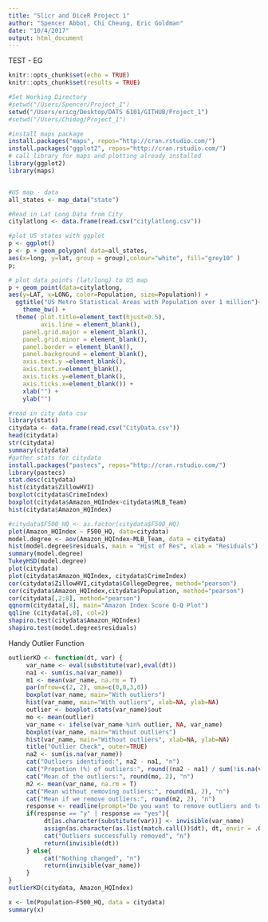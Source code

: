 ```yaml
---
title: "Slicr and DiceR Project 1"
author: "Spencer Abbot, Chi Cheung, Eric Goldman"
date: "10/4/2017"
output: html_document
---
```

TEST - EG
```r
knitr::opts_chunk$set(echo = TRUE)
knitr::opts_chunk$set(results = TRUE)

#Set Working Directory
#setwd("/Users/Spencer/Project_1")
setwd("/Users/ericg/Desktop/DATS 6101/GITHUB/Project_1")
#setwd("/Users/Chidog/Project_1")
```

```r
#install maps package
install.packages("maps", repos="http://cran.rstudio.com/")
install.packages("ggplot2", repos="http://cran.rstudio.com/")
# call library for maps and plotting already installed 
library(ggplot2)
library(maps)


#US map - data
all_states <- map_data("state")

#Read in Lat Long Data from City
citylatlong <- data.frame(read.csv("citylatlong.csv"))

#plot US states with ggplot
p <- ggplot()
p <- p + geom_polygon( data=all_states, 
aes(x=long, y=lat, group = group),colour="white", fill="grey10" )
p;

# plot data points (lat/long) to US map
p + geom_point(data=citylatlong, 
aes(y=LAT, x=LONG, color=Population, size=Population)) +
  ggtitle("US Metro Statistical Areas with Population over 1 million")+
    theme_bw() +
  theme( plot.title=element_text(hjust=0.5),
         axis.line = element_blank(),
    panel.grid.major = element_blank(),
    panel.grid.minor = element_blank(),
    panel.border = element_blank(),
    panel.background = element_blank(),
    axis.text.y =element_blank(),
    axis.text.x=element_blank(),
    axis.ticks.y=element_blank(),
    axis.ticks.x=element_blank()) +
    xlab("") + 
    ylab("")
```

```r
#read in city data csv
library(stats)
citydata <- data.frame(read.csv("CityData.csv"))
head(citydata)
str(citydata)
summary(citydata)
#gather stats for citydata
install.packages("pastecs", repos="http://cran.rstudio.com/")
library(pastecs)
stat.desc(citydata)
hist(citydata$ZillowHVI)
boxplot(citydata$CrimeIndex)
boxplot(citydata$Amazon_HQIndex~citydata$MLB_Team)
hist(citydata$Amazon_HQIndex)
```

```r
#citydata$F500_HQ <- as.factor(citydata$F500_HQ)
plot(Amazon_HQIndex ~ F500_HQ, data=citydata)
model.degree <- aov(Amazon_HQIndex~MLB_Team, data = citydata)
hist(model.degree$residuals, main = "Hist of Res", xlab = "Residuals")
summary(model.degree)
TukeyHSD(model.degree)
plot(citydata)
plot(citydata$Amazon_HQIndex, citydata$CrimeIndex)
cor(citydata$ZillowHVI,citydata$CollegeDegree, method="pearson")
cor(citydata$Amazon_HQIndex,citydata$Population, method="pearson")
cor(citydata[,2:8], method="pearson")
qqnorm(citydata[,8], main="Amazon Index Score Q-Q Plot")
qqline (citydata[,8], col=2)
shapiro.test(citydata$Amazon_HQIndex)
shapiro.test(model.degree$residuals)
```

Handy Outlier Function

```r
outlierKD <- function(dt, var) {
     var_name <- eval(substitute(var),eval(dt))
     na1 <- sum(is.na(var_name))
     m1 <- mean(var_name, na.rm = T)
     par(mfrow=c(2, 2), oma=c(0,0,3,0))
     boxplot(var_name, main="With outliers")
     hist(var_name, main="With outliers", xlab=NA, ylab=NA)
     outlier <- boxplot.stats(var_name)$out
     mo <- mean(outlier)
     var_name <- ifelse(var_name %in% outlier, NA, var_name)
     boxplot(var_name, main="Without outliers")
     hist(var_name, main="Without outliers", xlab=NA, ylab=NA)
     title("Outlier Check", outer=TRUE)
     na2 <- sum(is.na(var_name))
     cat("Outliers identified:", na2 - na1, "n")
     cat("Propotion (%) of outliers:", round((na2 - na1) / sum(!is.na(var_name))*100, 1), "n")
     cat("Mean of the outliers:", round(mo, 2), "n")
     m2 <- mean(var_name, na.rm = T)
     cat("Mean without removing outliers:", round(m1, 2), "n")
     cat("Mean if we remove outliers:", round(m2, 2), "n")
     response <- readline(prompt="Do you want to remove outliers and to replace with NA? [yes/no]: ")
     if(response == "y" | response == "yes"){
          dt[as.character(substitute(var))] <- invisible(var_name)
          assign(as.character(as.list(match.call())$dt), dt, envir = .GlobalEnv)
          cat("Outliers successfully removed", "n")
          return(invisible(dt))
     } else{
          cat("Nothing changed", "n")
          return(invisible(var_name))
     }
}
outlierKD(citydata, Amazon_HQIndex)
```

```r
x <- lm(Population~F500_HQ, data = citydata)
summary(x)

```
